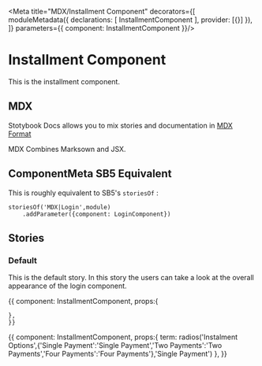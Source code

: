 
<Meta title="MDX/Installment Component" decorators={[
    moduleMetadata({
        declarations: [
            InstallmentComponent
        ],
        provider: [{}]
    }),
]} parameters={{
    component: InstallmentComponent
}}/>

# Installment Component 

This is the installment component.

## MDX

Stotybook Docs allows you to mix stories and documentation in 
[MDX Format](https://mdxjs.com/)

MDX Combines Marksown and JSX.

## ComponentMeta SB5 Equivalent

This is roughly equivalent to SB5's `storiesOf` :

```
storiesOf('MDX|Login',module)
    .addParameter({component: LoginComponent})

```

## Stories

### Default

This is the default story. In this story the users can take a look at the overall
appearance of the login component.

<Preview>
  <Story name="Default">{{
    component: InstallmentComponent,
    props:{
      
    },
    }}    
  </Story>
</Preview>

<Preview>
  <Story name="Valid">{{
    component: InstallmentComponent,
    props:{
      term: radios('Instalment Options',{'Single Payment':'Single Payment','Two Payments':'Two Payments','Four Payments':'Four Payments'},'Single Payment')
    },
    }}    
  </Story>
</Preview>